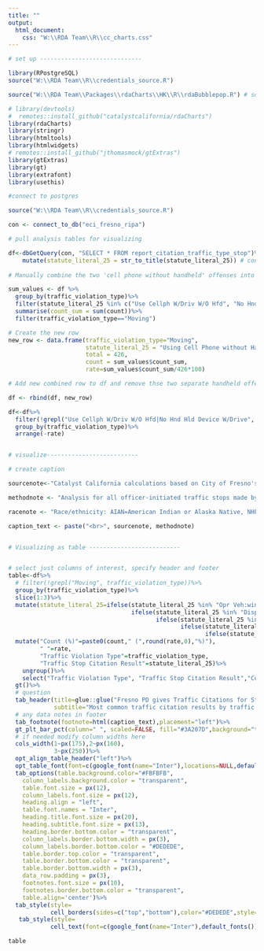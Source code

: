 ```yaml
---
title: ""
output:
  html_document:
    css: "W:\\RDA Team\\R\\cc_charts.css"
---
```

<!-- link to Google Font -->
<link href="https://fonts.googleapis.com/css2?family=Inter:wght@100;200;300;400;500;600;700;800;900&display=swap" rel="stylesheet">

```r

# set up -----------------------------

library(RPostgreSQL)
source("W:\\RDA Team\\R\\credentials_source.R")

source("W:\\RDA Team\\Packages\\rdaCharts\\HK\\R\\rdaBubblepop.R") # sourcing one of the visual files so I can get color codes

# library(devtools)
#  remotes::install_github("catalystcalifornia/rdaCharts") 
library(rdaCharts)
library(stringr)
library(htmltools) 
library(htmlwidgets)
# remotes::install_github("jthomasmock/gtExtras")
library(gtExtras)
library(gt)
library(extrafont)
library(usethis)

#connect to postgres

source("W:\\RDA Team\\R\\credentials_source.R")

con <- connect_to_db("eci_fresno_ripa")

# pull analysis tables for visualizing

df<-dbGetQuery(con, "SELECT * FROM report_citation_traffic_type_stop")%>%
    mutate(statute_literal_25 = str_to_title(statute_literal_25)) # convert text for offense to be title case
  
# Manually combine the two 'cell phone without handheld' offenses into one 

sum_values <- df %>%
  group_by(traffic_violation_type)%>%
  filter(statute_literal_25 %in% c("Use Cellph W/Driv W/O Hfd", "No Hnd Hld Device W/Drive")) %>%
  summarise(count_sum = sum(count))%>%
  filter(traffic_violation_type=="Moving")

# Create the new row
new_row <- data.frame(traffic_violation_type="Moving", 
                      statute_literal_25 = "Using Cell Phone without Handheld Device while Driving (combined)", 
                      total = 426,
                      count = sum_values$count_sum,
                      rate=sum_values$count_sum/426*100)

# Add new combined row to df and remove thse two separate handheld offenses 

df <- rbind(df, new_row)

df<-df%>%
  filter(!grepl("Use Cellph W/Driv W/O Hfd|No Hnd Hld Device W/Drive", statute_literal_25))%>%
  group_by(traffic_violation_type)%>%
  arrange(-rate)


# visualize--------------------------

# create caption 

sourcenote<-"Catalyst California calculations based on City of Fresno's Police Stop Data (2022), catalystcalifornia.org, 2024. "

methodnote <- "Analysis for all officer-initiated traffic stops made by officers in 2022."

racenote <- "Race/ethnicity: AIAN=American Indian or Alaska Native, NHPI=Native Hawaiian or Pacific Islander, SWANA/SA=Southwest Asian (Middle Eastern) or North African, or South Asian."

caption_text <- paste("<br>", sourcenote, methodnote)


# Visualizing as table --------------------------


# select just columns of interest, specify header and footer
table<-df%>%
  # filter(!grepl("Moving", traffic_violation_type))%>% 
  group_by(traffic_violation_type)%>%
  slice(1:3)%>%
  mutate(statute_literal_25=ifelse(statute_literal_25 %in% "Opr Veh:window Obstructed", "Obstructed Window",
                                   ifelse(statute_literal_25 %in% "Display Lic Plates Wrong", "Incorrect License Plate Displayed",
                                          ifelse(statute_literal_25 %in% "No Reg:veh/Trailer/Etc", "No Vehicle Registration",
                                                 ifelse(statute_literal_25 %in% "Unlaw Dirct Drv Opr/Hwy", "Unlawful Direction of Driving on a Highway",
                                                        ifelse(statute_literal_25 %in% "Unsafe Speed:prevail Cond", "Operation Vehicle at Unsafe Speed",statute_literal_25))))))%>%
  mutate("Count (%)"=paste0(count," (",round(rate,0),"%)"),
         " "=rate,
         "Traffic Violation Type"=traffic_violation_type,
         "Traffic Stop Citation Result"=statute_literal_25)%>%
    ungroup()%>%
    select("Traffic Violation Type", "Traffic Stop Citation Result","Count (%)"," ")%>%
  gt()%>%
  # question
  tab_header(title=glue::glue("Fresno PD gives Traffic Citations for Stops that Do Not Require Police or Advance Public Safety"),
             subtitle="Most common traffic citation results by traffic stop type")%>%
  # any data notes in footer
  tab_footnote(footnote=html(caption_text),placement="left")%>%
  gt_plt_bar_pct(column=" ", scaled=FALSE, fill="#3A207D",background="transparent")%>%
  # if needed modify column widths here
  cols_width(1~px(175),2~px(160),
             3~px(250))%>%
  opt_align_table_header("left")%>%
  opt_table_font(font=c(google_font(name="Inter"),locations=NULL,default_fonts()))%>%
  tab_options(table.background.color="#FBFBFB",
    column_labels.background.color = "transparent",
    table.font.size = px(12),
    column_labels.font.size = px(12),
    heading.align = "left",
    table.font.names = "Inter",
    heading.title.font.size = px(20),
    heading.subtitle.font.size = px(13),
    heading.border.bottom.color = "transparent",
    column_labels.border.bottom.width = px(3),
    column_labels.border.bottom.color = "#DEDEDE",
    table.border.top.color = "transparent",
    table.border.bottom.color = "transparent",
    table.border.bottom.width = px(3),
    data_row.padding = px(3),
    footnotes.font.size = px(10),
    footnotes.border.bottom.color = "transparent",
    table.align='center')%>%
  tab_style(style=
            cell_borders(sides=c("top","bottom"),color="#DEDEDE",style="solid",weight=px(1)),locations=cells_body())%>%
   tab_style(style=
            cell_text(font=c(google_font(name="Inter"),default_fonts()),weight=900, color="black"),locations=cells_title())


```

```r

table

```
<script>
  widg = document.getElementsByClassName('html-widget'); //find widgets
  for (let i = 0; i < widg.length; i++) { //loop through
    document.getElementsByClassName('highchart')[i].style.width = '100%'; //adjust width
    document.getElementsByClassName('highchart')[i].style.height = '100%'; //adjust height
  }
</script>